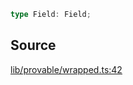 ```ts
type Field: Field;
```

## Source

[lib/provable/wrapped.ts:42](https://github.com/o1-labs/o1js/blob/main/src/lib/provable/wrapped.ts#L42)
